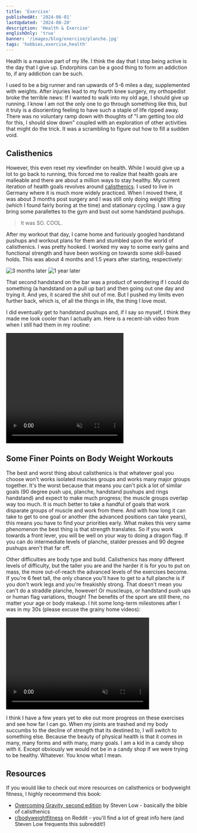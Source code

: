 ```yaml
---
title: 'Exercise'
publishedAt: '2024-06-01'
lastUpdated: '2024-08-20'
description: 'Health & Exercise'
englishOnly: 'true'
banner: '/images/blog/exercise/planche.jpg'
tags: 'hobbies,exercise,health'
---
```


Health is a massive part of my life. I think the day that I stop being active is the day that I give up. Endorphins can be a good thing to form an addiction to, if any addiction can be such.

I used to be a big runner and ran upwards of 5-6 miles a day, supplemented with weights. After injuries lead to my fourth knee surgery, my orthopedist broke the terrible news:
If I wanted to walk into my old age, I should give up running. I know I am not the only one to go through something like this, but it truly is a disorienting
feeling to have such a staple of life ripped away. There was no voluntary ramp down with thoughts of "I am getting too old for this, I should slow down"
coupled with an exploration of other activities that might do the trick. It was a scrambling to figure out how to fill a sudden void.

## Calisthenics

However, this even reset my viewfinder on health. While I would give up a lot to go back to running, this forced me to realize that health goals are malleable and
there are about a million ways to stay healthy. My current iteration of health goals revolves around [calisthenics](https://www.redbull.com/gb-en/complete-guide-to-calisthenics).
I used to live in Germany where it is much more widely practiced. When I moved there, it was about 3 months post surgery and I was still only doing weight
lifting (which I found fairly boring at the time) and stationary cycling. I saw a guy bring some parallettes to the gym and bust out some handstand pushups.

> It was SO. COOL.

After my workout that day, I came home and furiously googled handstand pushups and workout plans for them and stumbled upon the world of calisthenics. I was pretty hooked.
I worked my way to some early gains and functional strength and have been working on towards some skill-based holds. This was about 4 months and 1.5 years after starting, respectively:

<div className='flex items-center'>
  <Img
    mdx
    publicId='/images/blog/exercise/v-sit-handstand.gif'
    alt='3 months later'
    width={350}
    height={650}
  />
  <Img
    mdx
    publicId='/images/blog/exercise/bar-handstand.gif'
    alt='1 year later'
    width={350}
    height={650}
  />
</div>

That second handstand on the bar was a product of wondering if I could do something (a handstand on a pull up bar) and then going out one day and trying it. And yes,
it scared the shit out of me. But I pushed my limits even further back, which is, of all the things in life, the thing I love most.

I did eventually get to handstand pushups and, if I say so myself, I think they made me look cooler than I actually am. Here is a recent-ish
video from when I still had them in my routine:

<video
  className='mx-auto'
  muted
  src='https://folio-v2-images.s3.us-west-2.amazonaws.com/images/blog/exercise/handstand-pushups.mp4'
  width='320'
  height='300'
  controls
/>

## Some Finer Points on Body Weight Workouts

The best and worst thing about calisthenics is that whatever goal you choose won't works isolated muscles groups and works many major groups together. It's the
worst because that means you can't pick a lot of similar goals (90 degree push ups, planche, handstand pushups and rings handstand) and expect to make much progress;
the muscle groups overlap way too much. It is much better to take a handful of goals that work disparate groups of muscle and work from there. And with how long it
can take to get to one goal or another (the advanced positions can take years), this means you have to find your priorities early. What makes this very same phenomenon
the best thing is that strength translates. So if you work towards a front lever, you will be well on your way to doing a dragon flag. If you can do intermediate
levels of planche, stalder presses and 90 degree pushups aren't that far off.

Other difficulties are body type and build. Calisthenics has _many_ different levels of difficulty, but the taller you are and the harder it is for you to put on mass, the
more out-of-reach the advanced levels of the exercises become. If you're 6 feet tall, the only chance you'll have to get to a full planche is if you don't work legs and
you're freakishly strong. That doesn't mean you can't do a straddle planche, however! Or muscleups, or handstand push ups or human flag variations, though! The benefits
of the sport are still there, no matter your age or body makeup. I hit some long-term milestones after I was in my 30s (please excuse the grainy home videos):

<div className='flex items-center gap-2'>
  <video
    className='mx-auto'
    muted
    src='https://folio-v2-images.s3.us-west-2.amazonaws.com/images/blog/exercise/current-planche.mp4'
    width='390'
    height='250'
    controls
  />
  <video
    className='mx-auto'
    muted
    src='https://folio-v2-images.s3.us-west-2.amazonaws.com/images/blog/exercise/current-front-lever.mp4'
    width='390'
    height='250'
    controls
  />
</div>

I think I have a few years yet to eke out more progress on these exercises and see how far I can go. When my joints are trashed and my body succumbs to the decline of
strength that its destined to, I will switch to something else. Because the beauty of physical health is that it comes in many, many forms and with many, many goals.
I am a kid in a candy shop with it. Except obviously we would not be in a candy shop if we were trying to be healthy. Whatever. You know what I mean.

## Resources

If you would like to check out more resources on calisthenics or bodyweight fitness, I highly receommend this book:

- [Overcoming Gravity, second edition](https://www.goodreads.com/book/show/62807799-overcoming-gravity) by Steven Low - basically the bible of calisthenics
- [r/bodyweightfitness](https://reddit.com/r/bodyweightfitness/) on Reddit - you'll find a lot of great info here (and Steven Low frequents this subreddit!)
